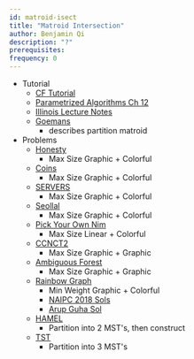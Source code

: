 ```yaml
---
id: matroid-isect
title: "Matroid Intersection"
author: Benjamin Qi
description: "?"
prerequisites:
frequency: 0
---
```


  * Tutorial
    * [CF Tutorial](https://codeforces.com/blog/entry/69287)
    * [Parametrized Algorithms Ch 12](http://parameterized-algorithms.mimuw.edu.pl/parameterized-algorithms.pdf)
    * [Illinois Lecture Notes](https://courses.engr.illinois.edu/cs598csc/sp2010/Lectures/Lecture17.pdf)
    * [Goemans](https://math.mit.edu/~goemans/18438F09/lec13.pdf)
      * describes partition matroid
  * Problems
    * [Honesty](https://www.urionlinejudge.com.br/judge/en/problems/view/2128)
      * Max Size Graphic + Colorful
    * [Coins](https://www.spoj.com/problems/COIN/)
      * Max Size Graphic + Colorful
    * [SERVERS](https://www.codechef.com/problems/SERVERS)
      * Max Size Graphic + Colorful
    * [Seollal](https://codeforces.com/contest/1284/problem/G)
      * Max Size Graphic + Colorful
    * [Pick Your Own Nim](https://codeforces.com/gym/102156/problem/D)
      * Max Size Linear + Colorful
    * [CCNCT2](https://www.codechef.com/problems/CNNCT2)
      * Max Size Graphic + Graphic
    * [Ambiguous Forest](https://onlinejudge.org/index.php?option=com_onlinejudge&Itemid=8&page=show_problem&problem=3080)
      * Max Size Graphic + Graphic
    * [Rainbow Graph](https://open.kattis.com/problems/rainbowgraph)
      * Min Weight Graphic + Colorful
      * [NAIPC 2018 Sols](http://serjudging.vanb.org/?p=1165)
      * [Arup Guha Sol](http://www.cs.ucf.edu/~dmarino/progcontests/mysols/northamerica/2018/g.java)
    * [HAMEL](https://www.codechef.com/problems/HAMEL)
      * Partition into 2 MST's, then construct
    * [TST](https://dmoj.ca/problem/dmopc19c3p6)
      * Partition into 3 MST's
